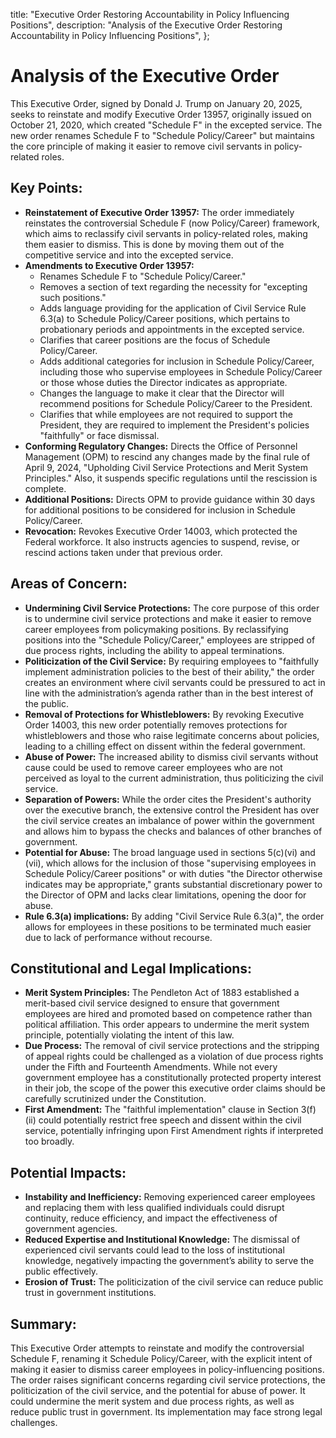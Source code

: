   title:
    "Executive Order Restoring Accountability in Policy Influencing Positions",
  description:
    "Analysis of the Executive Order Restoring Accountability in Policy Influencing Positions",
};


# Analysis of the Executive Order

This Executive Order, signed by Donald J. Trump on January 20, 2025, seeks to reinstate and modify Executive Order 13957, originally issued on October 21, 2020, which created "Schedule F" in the excepted service. The new order renames Schedule F to "Schedule Policy/Career" but maintains the core principle of making it easier to remove civil servants in policy-related roles.

## Key Points:

- **Reinstatement of Executive Order 13957:** The order immediately reinstates the controversial Schedule F (now Policy/Career) framework, which aims to reclassify civil servants in policy-related roles, making them easier to dismiss. This is done by moving them out of the competitive service and into the excepted service.
- **Amendments to Executive Order 13957:**
  - Renames Schedule F to "Schedule Policy/Career."
  - Removes a section of text regarding the necessity for "excepting such positions."
  - Adds language providing for the application of Civil Service Rule 6.3(a) to Schedule Policy/Career positions, which pertains to probationary periods and appointments in the excepted service.
  - Clarifies that career positions are the focus of Schedule Policy/Career.
  - Adds additional categories for inclusion in Schedule Policy/Career, including those who supervise employees in Schedule Policy/Career or those whose duties the Director indicates as appropriate.
  - Changes the language to make it clear that the Director will recommend positions for Schedule Policy/Career to the President.
  - Clarifies that while employees are not required to support the President, they are required to implement the President's policies "faithfully" or face dismissal.
- **Conforming Regulatory Changes:** Directs the Office of Personnel Management (OPM) to rescind any changes made by the final rule of April 9, 2024, "Upholding Civil Service Protections and Merit System Principles." Also, it suspends specific regulations until the rescission is complete.
- **Additional Positions:** Directs OPM to provide guidance within 30 days for additional positions to be considered for inclusion in Schedule Policy/Career.
- **Revocation:** Revokes Executive Order 14003, which protected the Federal workforce. It also instructs agencies to suspend, revise, or rescind actions taken under that previous order.

## Areas of Concern:

- **Undermining Civil Service Protections:** The core purpose of this order is to undermine civil service protections and make it easier to remove career employees from policymaking positions. By reclassifying positions into the "Schedule Policy/Career," employees are stripped of due process rights, including the ability to appeal terminations.
- **Politicization of the Civil Service:** By requiring employees to "faithfully implement administration policies to the best of their ability," the order creates an environment where civil servants could be pressured to act in line with the administration’s agenda rather than in the best interest of the public.
- **Removal of Protections for Whistleblowers:** By revoking Executive Order 14003, this new order potentially removes protections for whistleblowers and those who raise legitimate concerns about policies, leading to a chilling effect on dissent within the federal government.
- **Abuse of Power:** The increased ability to dismiss civil servants without cause could be used to remove career employees who are not perceived as loyal to the current administration, thus politicizing the civil service.
- **Separation of Powers:** While the order cites the President's authority over the executive branch, the extensive control the President has over the civil service creates an imbalance of power within the government and allows him to bypass the checks and balances of other branches of government.
- **Potential for Abuse:** The broad language used in sections 5(c)(vi) and (vii), which allows for the inclusion of those "supervising employees in Schedule Policy/Career positions" or with duties "the Director otherwise indicates may be appropriate," grants substantial discretionary power to the Director of OPM and lacks clear limitations, opening the door for abuse.
- **Rule 6.3(a) implications:** By adding "Civil Service Rule 6.3(a)", the order allows for employees in these positions to be terminated much easier due to lack of performance without recourse.

## Constitutional and Legal Implications:

- **Merit System Principles:** The Pendleton Act of 1883 established a merit-based civil service designed to ensure that government employees are hired and promoted based on competence rather than political affiliation. This order appears to undermine the merit system principle, potentially violating the intent of this law.
- **Due Process:** The removal of civil service protections and the stripping of appeal rights could be challenged as a violation of due process rights under the Fifth and Fourteenth Amendments. While not every government employee has a constitutionally protected property interest in their job, the scope of the power this executive order claims should be carefully scrutinized under the Constitution.
- **First Amendment:** The "faithful implementation" clause in Section 3(f)(ii) could potentially restrict free speech and dissent within the civil service, potentially infringing upon First Amendment rights if interpreted too broadly.

## Potential Impacts:

- **Instability and Inefficiency:** Removing experienced career employees and replacing them with less qualified individuals could disrupt continuity, reduce efficiency, and impact the effectiveness of government agencies.
- **Reduced Expertise and Institutional Knowledge:** The dismissal of experienced civil servants could lead to the loss of institutional knowledge, negatively impacting the government’s ability to serve the public effectively.
- **Erosion of Trust:** The politicization of the civil service can reduce public trust in government institutions.

## Summary:

This Executive Order attempts to reinstate and modify the controversial Schedule F, renaming it Schedule Policy/Career, with the explicit intent of making it easier to dismiss career employees in policy-influencing positions. The order raises significant concerns regarding civil service protections, the politicization of the civil service, and the potential for abuse of power. It could undermine the merit system and due process rights, as well as reduce public trust in government. Its implementation may face strong legal challenges.
